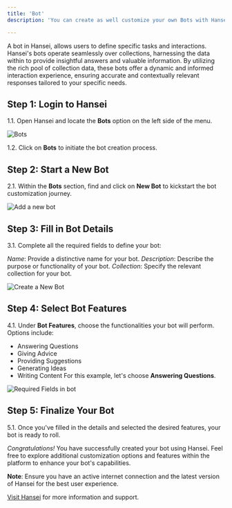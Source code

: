 ```yaml
---
title: 'Bot'
description: 'You can create as well customize your own Bots with Hansei'

---
```


A bot in Hansei, allows users to define specific tasks and interactions. Hansei's bots operate seamlessly over collections, harnessing the data within to provide insightful answers and valuable information. By utilizing the rich pool of collection data, these bots offer a dynamic and informed interaction experience, ensuring accurate and contextually relevant responses tailored to your specific needs.

## Step 1: Login to Hansei
1.1. Open Hansei and locate the **Bots** option on the left side of the menu.

<img
  src="/images/bots/1.png"
  alt="Bots"
/>

1.2. Click on **Bots** to initiate the bot creation process.

## Step 2: Start a New Bot
2.1. Within the **Bots** section, find and click on **New Bot** to kickstart the bot customization journey.

<img
  src="/images/bots/2.png"
  alt="Add a new bot"
/>

## Step 3: Fill in Bot Details
3.1. Complete all the required fields to define your bot:

*Name*: Provide a distinctive name for your bot.
*Description*: Describe the purpose or functionality of your bot.
*Collection*: Specify the relevant collection for your bot.

<img
  src="/images/bots/3.png"
  alt="Create a New Bot"
/>

## Step 4: Select Bot Features
4.1. Under **Bot Features**, choose the functionalities your bot will perform. Options include:

- Answering Questions
- Giving Advice
- Providing Suggestions
- Generating Ideas
- Writing Content
For this example, let's choose **Answering Questions**.

<img
  src="/images/bots/4.png"
  alt="Required Fields in bot"
/>

## Step 5: Finalize Your Bot
5.1. Once you've filled in the details and selected the desired features, your bot is ready to roll.

*Congratulations!* You have successfully created your bot using Hansei. Feel free to explore additional customization options and features within the platform to enhance your bot's capabilities.

**Note**: Ensure you have an active internet connection and the latest version of Hansei for the best user experience.

[Visit Hansei](https://hansei.app/) for more information and support.